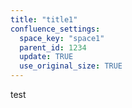 ```yaml
---
title: "title1"
confluence_settings:
  space_key: "space1"
  parent_id: 1234
  update: TRUE
  use_original_size: TRUE
---
```


test

